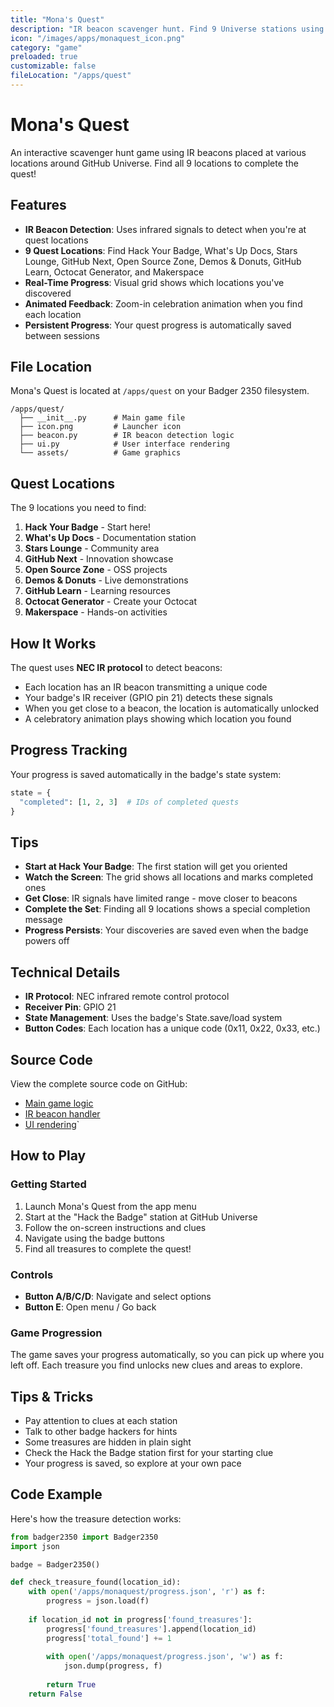 ```yaml
---
title: "Mona's Quest"
description: "IR beacon scavenger hunt. Find 9 Universe stations using infrared signals. Real-time progress tracking."
icon: "/images/apps/monaquest_icon.png"
category: "game"
preloaded: true
customizable: false
fileLocation: "/apps/quest"
---
```


# Mona's Quest

An interactive scavenger hunt game using IR beacons placed at various locations around GitHub Universe. Find all 9 locations to complete the quest!

## Features

- **IR Beacon Detection**: Uses infrared signals to detect when you're at quest locations
- **9 Quest Locations**: Find Hack Your Badge, What's Up Docs, Stars Lounge, GitHub Next, Open Source Zone, Demos & Donuts, GitHub Learn, Octocat Generator, and Makerspace
- **Real-Time Progress**: Visual grid shows which locations you've discovered
- **Animated Feedback**: Zoom-in celebration animation when you find each location
- **Persistent Progress**: Your quest progress is automatically saved between sessions

## File Location

Mona's Quest is located at `/apps/quest` on your Badger 2350 filesystem.

```
/apps/quest/
  ├── __init__.py      # Main game file
  ├── icon.png         # Launcher icon
  ├── beacon.py        # IR beacon detection logic
  ├── ui.py            # User interface rendering
  └── assets/          # Game graphics
```

## Quest Locations

The 9 locations you need to find:

1. **Hack Your Badge** - Start here!
2. **What's Up Docs** - Documentation station
3. **Stars Lounge** - Community area
4. **GitHub Next** - Innovation showcase
5. **Open Source Zone** - OSS projects
6. **Demos & Donuts** - Live demonstrations
7. **GitHub Learn** - Learning resources
8. **Octocat Generator** - Create your Octocat
9. **Makerspace** - Hands-on activities

## How It Works

The quest uses **NEC IR protocol** to detect beacons:
- Each location has an IR beacon transmitting a unique code
- Your badge's IR receiver (GPIO pin 21) detects these signals
- When you get close to a beacon, the location is automatically unlocked
- A celebratory animation plays showing which location you found

## Progress Tracking

Your progress is saved automatically in the badge's state system:

```python
state = {
  "completed": [1, 2, 3]  # IDs of completed quests
}
```

## Tips

- **Start at Hack Your Badge**: The first station will get you oriented
- **Watch the Screen**: The grid shows all locations and marks completed ones
- **Get Close**: IR signals have limited range - move closer to beacons
- **Complete the Set**: Finding all 9 locations shows a special completion message
- **Progress Persists**: Your discoveries are saved even when the badge powers off

## Technical Details

- **IR Protocol**: NEC infrared remote control protocol
- **Receiver Pin**: GPIO 21
- **State Management**: Uses the badge's State.save/load system
- **Button Codes**: Each location has a unique code (0x11, 0x22, 0x33, etc.)

## Source Code

View the complete source code on GitHub:
- [Main game logic](https://github.com/badger/home/blob/main/badge/apps/quest/__init__.py)
- [IR beacon handler](https://github.com/badger/home/blob/main/badge/apps/quest/beacon.py)
- [UI rendering](https://github.com/badger/home/blob/main/badge/apps/quest/ui.py)`

## How to Play

### Getting Started

1. Launch Mona's Quest from the app menu
2. Start at the "Hack the Badge" station at GitHub Universe
3. Follow the on-screen instructions and clues
4. Navigate using the badge buttons
5. Find all treasures to complete the quest!

### Controls

- **Button A/B/C/D**: Navigate and select options
- **Button E**: Open menu / Go back

### Game Progression

The game saves your progress automatically, so you can pick up where you left off. Each treasure you find unlocks new clues and areas to explore.

## Tips & Tricks

- Pay attention to clues at each station
- Talk to other badge hackers for hints
- Some treasures are hidden in plain sight
- Check the Hack the Badge station first for your starting clue
- Your progress is saved, so explore at your own pace

## Code Example

Here's how the treasure detection works:

```python
from badger2350 import Badger2350
import json

badge = Badger2350()

def check_treasure_found(location_id):
    with open('/apps/monaquest/progress.json', 'r') as f:
        progress = json.load(f)
    
    if location_id not in progress['found_treasures']:
        progress['found_treasures'].append(location_id)
        progress['total_found'] += 1
        
        with open('/apps/monaquest/progress.json', 'w') as f:
            json.dump(progress, f)
        
        return True
    return False
```
